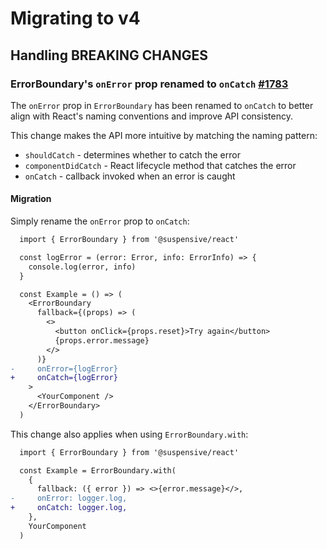 # Migrating to v4

## Handling BREAKING CHANGES

### ErrorBoundary's `onError` prop renamed to `onCatch` [#1783](https://github.com/toss/suspensive/issues/1783)

The `onError` prop in `ErrorBoundary` has been renamed to `onCatch` to better align with React's naming conventions and improve API consistency.

This change makes the API more intuitive by matching the naming pattern:
- `shouldCatch` - determines whether to catch the error
- `componentDidCatch` - React lifecycle method that catches the error  
- `onCatch` - callback invoked when an error is caught

#### Migration

Simply rename the `onError` prop to `onCatch`:

```diff
  import { ErrorBoundary } from '@suspensive/react'

  const logError = (error: Error, info: ErrorInfo) => {
    console.log(error, info)
  }

  const Example = () => (
    <ErrorBoundary
      fallback={(props) => (
        <>
          <button onClick={props.reset}>Try again</button>
          {props.error.message}
        </>
      )}
-     onError={logError}
+     onCatch={logError}
    >
      <YourComponent />
    </ErrorBoundary>
  )
```

This change also applies when using `ErrorBoundary.with`:

```diff
  import { ErrorBoundary } from '@suspensive/react'

  const Example = ErrorBoundary.with(
    {
      fallback: ({ error }) => <>{error.message}</>,
-     onError: logger.log,
+     onCatch: logger.log,
    },
    YourComponent
  )
```
